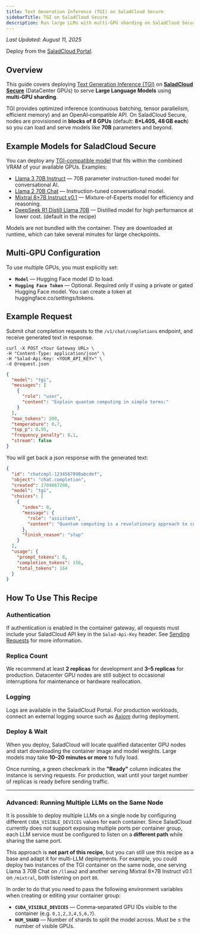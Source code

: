 ```yaml
---
title: Text Generation Inference (TGI) on SaladCloud Secure
sidebarTitle: TGI on SaladCloud Secure
description: Run large LLMs with multi‑GPU sharding on SaladCloud Secure (DataCenter GPUs).
---
```


_Last Updated: August 11, 2025_

<Tip>Deploy from the [SaladCloud Portal](https://portal.salad.com).</Tip>

## Overview

This guide covers deploying [Text Generation Inference (TGI)](https://github.com/huggingface/text-generation-inference)
on [**SaladCloud Secure**](/container-engine/explanation/core-concepts/saladcloud-secure) (DataCenter GPUs) to serve
**Large Language Models** using **multi‑GPU sharding**.

TGI provides optimized inference (continuous batching, tensor parallelism, efficient memory) and an OpenAI‑compatible
API. On SaladCloud Secure, nodes are provisioned in **blocks of 8 GPUs** (default: **8×L40S, 48 GB each**) so you can
load and serve models like **70B** parameters and beyond.

## Example Models for SaladCloud Secure

You can deploy any [TGI-compatible model](https://huggingface.co/docs/text-generation-inference/supported_models) that
fits within the combined VRAM of your available GPUs. Examples:

- [Llama 3 70B Instruct](https://huggingface.co/meta-llama/Meta-Llama-3-70B-Instruct) — 70B parameter instruction-tuned
  model for conversational AI.
- [Llama 2 70B Chat](https://huggingface.co/meta-llama/Llama-2-70b-chat-hf) — Instruction-tuned conversational model.
- [Mixtral 8×7B Instruct v0.1](https://huggingface.co/mistralai/Mixtral-8x7B-Instruct-v0.1) — Mixture-of-Experts model
  for efficiency and reasoning.
- [DeepSeek R1 Distill Llama 70B](https://huggingface.co/deepseek-ai/DeepSeek-R1-Distill-Llama-70B) — Distilled model
  for high performance at lower cost. (default in the recipe)

<Callout variation="warning">
  Models are not bundled with the container. They are downloaded at runtime, which can take several minutes for large
  checkpoints.
</Callout>

## Multi‑GPU Configuration

To use multiple GPUs, you must explicitly set:

- **`Model`** — Hugging Face model ID to load.
- **`Hugging Face Token`** — Optional. Required only if using a private or gated Hugging Face model. You can create a
  token at huggingface.co/settings/tokens.

## Example Request

Submit chat completion requests to the `/v1/chat/completions` endpoint, and receive generated text in response.

```shell
curl -X POST <Your Gateway URL> \
-H "Content-Type: application/json" \
-H "Salad-Api-Key: <YOUR_API_KEY>" \
-d @request.json
```

```json request.json
{
  "model": "tgi",
  "messages": [
    {
      "role": "user",
      "content": "Explain quantum computing in simple terms:"
    }
  ],
  "max_tokens": 200,
  "temperature": 0.7,
  "top_p": 0.95,
  "frequency_penalty": 0.1,
  "stream": false
}
```

You will get back a json response with the generated text:

```json
{
  "id": "chatcmpl-1234567890abcdef",
  "object": "chat.completion",
  "created": 1704067200,
  "model": "tgi",
  "choices": [
    {
      "index": 0,
      "message": {
        "role": "assistant",
        "content": "Quantum computing is a revolutionary approach to computation that harnesses the principles of quantum mechanics..."
      },
      "finish_reason": "stop"
    }
  ],
  "usage": {
    "prompt_tokens": 8,
    "completion_tokens": 156,
    "total_tokens": 164
  }
}
```

## How To Use This Recipe

### Authentication

If authentication is enabled in the container gateway, all requests must include your SaladCloud API key in the
`Salad-Api-Key` header. See [Sending Requests](/container-engine/how-to-guides/gateway/sending-requests) for more
information.

### Replica Count

We recommend at least **2 replicas** for development and **3–5 replicas** for production. Datacenter GPU nodes are still
subject to occasional interruptions for maintenance or hardware reallocation.

### Logging

Logs are available in the SaladCloud Portal. For production workloads, connect an external logging source such as
[Axiom](https://axiom.co/) during deployment.

### Deploy & Wait

When you deploy, SaladCloud will locate qualified datacenter GPU nodes and start downloading the container image and
model weights. Large models may take **10–20 minutes or more** to fully load.

Once running, a green checkmark in the **"Ready"** column indicates the instance is serving requests. For production,
wait until your target number of replicas is ready before sending traffic.

---

### Advanced: Running Multiple LLMs on the Same Node

It is possible to deploy multiple LLMs on a single node by configuring different `CUDA_VISIBLE_DEVICES` values for each
container. Since SaladCloud currently does not support exposing multiple ports per container group, each LLM service
must be configured to listen on a **different path** while sharing the same port.

This approach is **not part of this recipe**, but you can still use this recipe as a base and adapt it for multi-LLM
deployments. For example, you could deploy two instances of the TGI container on the same node, one serving Llama 3 70B
Chat on `/llama2` and another serving Mixtral 8×7B Instruct v0.1 on `/mixtral`, both listening on port `80`.

In order to do that you need to pass the following environment variables when creating or editing your container group:

- **`CUDA_VISIBLE_DEVICES`** — Comma‑separated GPU IDs visible to the container (e.g. `0,1,2,3,4,5,6,7`).
- **`NUM_SHARD`** — Number of shards to split the model across. Must be ≤ the number of visible GPUs.
